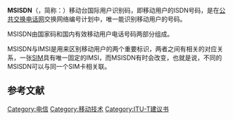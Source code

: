 '''MSISDN'''（{{lang-en|Mobile Subscriber ISDN Number}}，简称：{{lang|en|MSISDN}}）移动台国际用户识别码，即移动用户的ISDN号码，是在[[公共交换电话网|公共交换电话网]]交换网络编号计划中，唯一能识别移动用户的号码。

MSISDN由国家码和国内有效移动用户电话号码两部分组成。

MSISDN与IMSI是用来区别移动用户的两个重要标识，两者之间有相关的对应关系，一张[[SIM卡|SIM]]具有唯一固定的IMSI，而MSISDN有时会改变，也就是说，不同的MSISDN可以与同一个SIM卡相关联。

== 参考文献 ==
{{Reflist}}

[[Category:电信|Category:电信]]
[[Category:移动技术|Category:移动技术]]
[[Category:ITU-T建议书|Category:ITU-T建议书]]